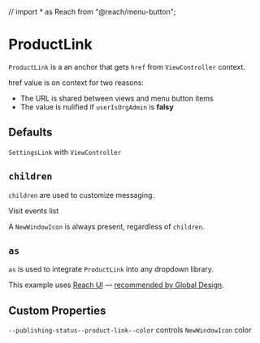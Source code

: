 // import * as Reach from "@reach/menu-button";

<Meta title="Church Center|Publishing Status/ProductLink" />

# ProductLink

`ProductLink` is a an anchor that gets `href` from `ViewController` context.

href value is on context for two reasons:

- The URL is shared between views and menu button items
- The value is nulified if `userIsOrgAdmin` is **falsy**

## Defaults

`SettingsLink` with `ViewController`

<Preview>
  <Story name="default">
    <PublishingStatus.ViewController
      churchCenterWebIsActive
      churchCenterProductURL="#"
    >
      <PublishingStatus.ProductLink />
    </PublishingStatus.ViewController>
  </Story>
</Preview>

## `children`

`children` are used to customize messaging.

<Preview>
  <Story name="children">
    <PublishingStatus.ViewController
      churchCenterWebIsActive
      churchCenterProductURL="#"
    >
      <PublishingStatus.ProductLink>
        Visit events list
      </PublishingStatus.ProductLink>
    </PublishingStatus.ViewController>
  </Story>
</Preview>

A `NewWindowIcon` is always present, regardless of `children`.

## `as`

`as` is used to integrate `ProductLink` into any dropdown library.

This example uses [Reach UI](https://reach.tech/menu-button) — [recommended by Global Design](https://planningcenter.design/react-recommended).
<!-- 
<Preview>
  <Story name="as">
    <Reach.Menu>
      <PublishingStatus.ViewController
        churchCenterWebIsActive
        churchCenterProductURL="#"
      >
        <PublishingStatus.ProductLink as={Reach.MenuItem}>
          Visit events list
        </PublishingStatus.ProductLink>
      </PublishingStatus.ViewController>
    </Reach.Menu>
  </Story>
</Preview> -->

## Custom Properties

`--publishing-status--product-link--color` controls `NewWindowIcon` color

<Preview>
  <Story name="custom properties">
    <PublishingStatus.ViewController
      churchCenterWebIsActive
      churchCenterProductURL="#"
    >
      <PublishingStatus.ProductLink
        style={{ "--publishing-status--product-link--color": "fuchsia" }}
      />
    </PublishingStatus.ViewController>
  </Story>
</Preview>
